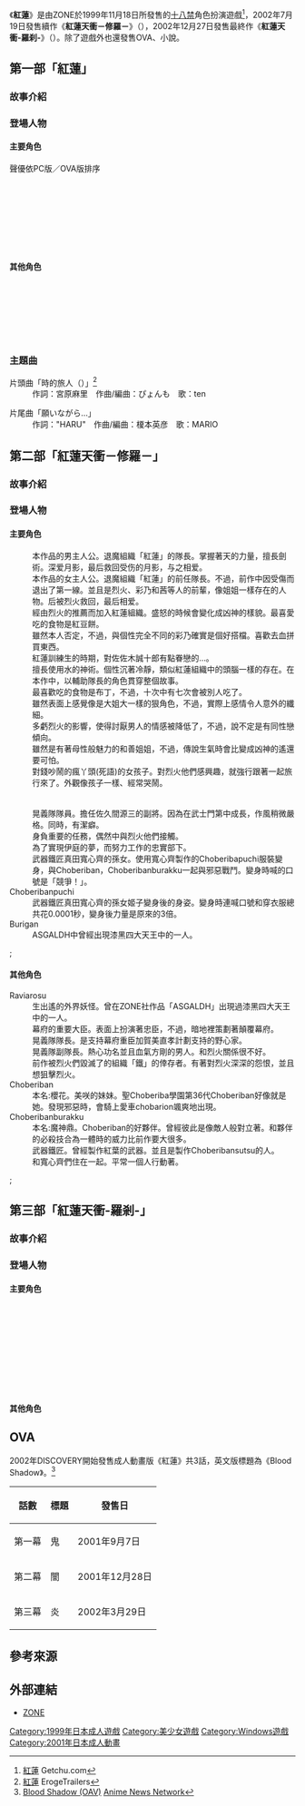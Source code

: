 {{Infobox animanga/Headerofja
|title= 紅蓮
|image= 
|size= 
|caption= 
|japanese= 紅蓮
|english= Blood Shadow
|kana= Guren
|romaji= ぐれん
|genre= 奇幻
}}
{{Infobox animanga/Game
|標題=
|類型=[[角色扮演遊戲|角色扮演]]
|使用平台=[[Windows|Windows]] 95/98/Me
|遊戲引擎=
|開發團隊=ZONE
|代理商=ZONE
|製作人=
|監製=
|腳本=渡辺ヒロシ
|程式=
|音樂=梶原正裕、ぴょんも、榎本英彦
|美術=AM-DVL
|遊戲人數=1
|發售日=1999年11月18日（初回版）<br>2000年3月17日（普及版）
|對象年齡=18禁
|結局數=1
}}
{{Infobox animanga/Game
|標題=紅蓮天衝－修羅－
|類型=角色扮演
|使用平台=Windows 98/Me/2000/XP
|遊戲引擎=
|開發團隊=ZONE
|代理商=ZONE
|製作人=
|監製=
|腳本=
|程式=
|音樂=
|美術=AM-DVL
|遊戲人數=1
|發售日=2002年7月19日
|對象年齡=18禁
|結局數=1
}}
{{Infobox animanga/Game
|標題=紅蓮天衝－羅刹－
|類型=角色扮演
|使用平台=Windows 98/Me/2000/XP
|遊戲引擎=
|開發團隊=ZONE
|代理商=ZONE
|製作人=
|監製=
|腳本=
|程式=
|音樂=
|美術=AM-DVL
|遊戲人數=1
|發售日=2002年12月27日
|對象年齡=18禁
|結局數=1
}}
{{Infobox animanga/OVA
|ONA= 
|標題= 
|原案= 
|原作= 
|總導演= 
|導演= 桶澤尚
|系列構成= 
|劇本= 沙賀諒、道上丈一
|人物原案= 
|人物設定= 舛舘俊秀
|機械設定= 
|音樂= 佐野廣明
|音樂製作= 
|動畫製作= AT-2 Project
|製作= DISCOVERY
|書籍= 
|出版商= 
|代理發行= 
|其他代理發行={{flagicon|USA}} Central Park Media
|網路= 
|發售日= 2001年9月7日－2002年3月29日
|開始= 
|結束= 
|話數= 3
|其他= 成人動畫
|版權= 
}}
{{Infobox animanga/Footerofja}}
《'''紅蓮'''》是由ZONE於1999年11月18日所發售的[[十八禁遊戲|十八禁]]角色扮演遊戲<ref>[http://www.getchu.com/soft.phtml?id=148 紅蓮] {{Wayback|url=http://www.getchu.com/soft.phtml?id=148 |date=20140918005549 }}Getchu.com{{ja}}</ref>，2002年7月19日發售續作《'''紅蓮天衝－修羅－'''》（{{lang|ja|紅蓮天衝－修羅－}}），2002年12月27日發售最終作《'''紅蓮天衝-羅刹-'''》（{{lang|ja|紅蓮天衝-羅刹-}}）。除了遊戲外也還發售OVA、小說。

==  第一部「紅蓮」 ==
=== 故事介紹 ===
=== 登場人物 ===
==== 主要角色 ====
聲優依PC版／OVA版排序
; {{nihongo|烈火|||聲優：- / プログレス}}
; {{nihongo|月影|||聲優：高橋夕稀 / 高瀬洵}}
; {{nihongo|遙|||聲優：八代美奈子 / みる}}
; {{nihongo|茜|||聲優：- / うえあおい}}
; {{nihongo|彩乃|||聲優：- / 志雅舞}}
; {{nihongo|紅葉|||聲優：篁瑞帆 / 佐藤まこと-}}
; {{nihongo|美咲|||聲優：しまだかおり（かおりん） / 高梨歌穂}}
;
==== 其他角色 ====
; {{nihongo|菫|||聲優：- / - }}
; {{nihongo|柊|||聲優：- / - }}
; {{nihongo|剣|||聲優：- / - }}
; {{nihongo|夕|||聲優：うたのまい / - }}
; {{nihongo|稀冴|||聲優：- / - }}
;
; {{nihongo|緋影|||聲優：- / - }}
:{{lang|ja|影舞三人組之一。}}
; {{nihongo|水影|||聲優：- / - }}
:{{lang|ja|影舞三人組之一。}}
; {{nihongo|葉影|||聲優：- / - }}
:{{lang|ja|影舞三人組之一。}}

=== 主題曲 ===
;片頭曲「時的旅人（{{lang|ja|時の旅人}}）」<ref>[http://erogetrailers.com/soft/4083 紅蓮 ] {{Wayback|url=http://erogetrailers.com/soft/4083 |date=20160829201101 }}ErogeTrailers{{ja}}</ref>
:作詞：宮原麻里　作曲/編曲：ぴょんも　歌：ten

;片尾曲「願いながら…」
:作詞："HARU"　作曲/編曲：榎本英彦　歌：MARIO

== 第二部「紅蓮天衝－修羅－」==
=== 故事介紹 ===
=== 登場人物 ===
==== 主要角色 ====
; {{nihongo|烈火 （れっか）|||聲優：桔梗貴博 / -}}
:本作品的男主人公。退魔組織「紅蓮」的隊長。掌握著天的力量，擅長劍術。深爱月影，最后救回受伤的月影，与之相爱。
; {{nihongo|月影 （つきかげ）|||聲優：吾妻あづみ / -}}
:本作品的女主人公。退魔組織「紅蓮」的前任隊長。不過，前作中因受傷而退出了第一線。並且是烈火、彩乃和茜等人的前輩，像姐姐一樣存在的人物。后被烈火救回，最后相爱。
; {{nihongo|遥 （はるか）|||聲優：桜井薔子 / -}}
:經由烈火的推薦而加入紅蓮組織。盛怒的時候會變化成凶神的樣貌。最喜愛吃的食物是紅豆餅。
; {{nihongo|茜 （あかね）|||聲優：しまだかおり / -}}
:雖然本人否定，不過，與個性完全不同的彩乃確實是個好搭檔。喜歡去血拼買東西。
:紅蓮訓練生的時期，對佐佐木誠十郎有點眷戀的…。
; {{nihongo|彩乃 （あやの）|||聲優：高橋夕稀 / -}}
:擅長使用水的神術。個性沉著冷靜，類似紅蓮組織中的頭腦一樣的存在。在本作中，以輔助隊長的角色貫穿整個故事。
:最喜歡吃的食物是布丁，不過，十次中有七次會被別人吃了。
; {{nihongo|紅葉 （くれは）|||聲優：篁瑞帆 / -}}
:雖然表面上感覺像是大姐大一樣的狠角色，不過，實際上感情令人意外的纖細。
:多虧烈火的影響，使得討厭男人的情感被降低了，不過，說不定是有同性戀傾向。
; {{nihongo|美咲 （みさき）|||聲優：唯川みき / -}}
:雖然是有著母性般魅力的和善姐姐，不過，傳說生氣時會比變成凶神的遙還要可怕。
; {{nihongo|鈴鹿 （すずか）|||聲優：唄野舞 / -}}
:對錢吵鬧的瘋丫頭(死語)的女孩子。對烈火他們感興趣，就強行跟著一起旅行來了。外觀像孩子一樣、經常哭鬧。
; {{nihongo|佐々木 誠十郎 （ささき　せいじゅうろう）|||聲優：- / -}}
; {{nihongo|松倉 小太郎 （まつくら　こたろう）|||聲優：- / -}}
; {{nihongo|伊織 （いおり）|||聲優：吾妻あづみ / -}}
:晃義隊隊員。擔任佐久間源三的副將。因為在武士門第中成長，作風稍微嚴格。同時，有潔癖。
; {{nihongo|伊庭 （いば）|||聲優：- / -}}
:身負重要的任務，偶然中與烈火他們接觸。
; {{nihongo|浦乃 （うらの）|||聲優：しまだかおり / -}}
:為了實現伊庭的夢，而努力工作的忠實部下。
; {{nihongo|姫子 （ひめこ）|||聲優：- / -}}
:武器鐵匠真田寬心齊的孫女。使用寬心齊製作的Choberibapuchi服裝變身，與Choberiban，Choberibanburakku一起與邪惡戰鬥。變身時喊的口號是「競爭！」。
; Choberibanpuchi {{nihongo|チョベリバンぷち|||聲優：- / -}}
:武器鐵匠真田寬心齊的孫女姬子變身後的身姿。變身時連喊口號和穿衣服總共花0.0001秒，變身後力量是原來的3倍。
; Burigan {{nihongo|ブリガン|||聲優：- / -}}
:ASGALDH中曾經出現漆黑四大天王中的一人。
; {{nihongo|水影|||聲優：しまだかおり / -}}
:{{lang|ja|影舞三人組之一。}}
;

==== 其他角色 ====
; Raviarosu {{nihongo|ラヴィアロス|||聲優：山本知信 / -}}
:生出遙的外界妖怪。曾在ZONE社作品「ASGALDH」出現過漆黑四大天王中的一人。
; {{nihongo|加賀美 直孝（かがみ なおたか）|||聲優：- / -}}
:幕府的重要大臣。表面上扮演著忠臣，不過，暗地裡策劃著顛覆幕府。
; {{nihongo|二階堂 戒旬（にかいどう かいしゅん）|||聲優：- / -}}
:晃義隊隊長。是支持幕府重臣加賀美直孝計劃支持的野心家。
; {{nihongo|佐久間 源三（さくま げんぞう）|||聲優：- / -}}
:晃義隊副隊長。熱心功名並且血氣方剛的男人。和烈火關係很不好。
; {{nihongo|骸（むくろ）|||聲優：- / -}}
:前作被烈火們毀滅了的組織「鐵」的倖存者。有著對烈火深深的怨恨，並且想狙擊烈火。
; Choberiban {{nihongo|チョベリバン|||聲優：- / -}}
:本名:櫻花。美咲的妹妹。聖Choberiba學園第36代Choberiban好像就是她。發現邪惡時，會騎上愛車chobarion颯爽地出現。
; Choberibanburakku {{nihongo|チョベリバンブラック|||聲優：- / -}}
:本名:魔神鼎。Choberiban的好夥伴。曾經彼此是像敵人般對立著。和夥伴的必殺技合為一體時的威力比前作要大很多。
; {{nihongo|真田 寛心斎（さなだ　かんしんさい）|||聲優：- / -}}
:武器鐵匠。曾經製作紅葉的武器。並且是製作Choberibansutsu的人。
; {{nihongo|暗黒大将軍（あんこくだいしょうぐん）|||聲優：- / -}}
:和寬心齊們住在一起。平常一個人行動著。
;

==  第三部「紅蓮天衝-羅剎-」==
=== 故事介紹 ===
=== 登場人物 ===
==== 主要角色 ====
; {{nihongo|月影|||聲優：吾妻あづみ / -}}
; {{nihongo|遙|||聲優：桜井薔子 / -}}
; {{nihongo|茜|||聲優：しまだかおり / -}}
; {{nihongo|彩乃|||聲優：高橋夕稀 / -}}
; {{nihongo|美咲|||聲優：唯川みき / -}}
; {{nihongo|紅葉|||聲優：篁瑞帆 / -}}
; {{nihongo|伊織|||聲優：吾妻あづみ / -}}
; {{nihongo|鈴鹿|||聲優：唄野舞 / -}}
; {{nihongo|浦乃|||聲優：しまだかおり / -}}
; {{nihongo|水影|||聲優：しまだかおり / -}}

==== 其他角色 ====
; {{nihongo|嘩瑠螺|||聲優：- / -}}

== OVA ==
2002年DISCOVERY開始發售成人動畫版《紅蓮》共3話，英文版標題為《Blood Shadow》。<ref>[http://www.animenewsnetwork.com/encyclopedia/anime.php?id=2888 Blood Shadow (OAV)] {{Wayback|url=http://www.animenewsnetwork.com/encyclopedia/anime.php?id=2888 |date=20210126031921 }}[[Anime_News_Network|Anime News Network]]{{en}}</ref>

{| class="wikitable"
|-
! 話數 !! 標題 !! 發售日
|-
| 第一幕 || 鬼 || 2001年9月7日
|-
| 第二幕 || 闇 || 2001年12月28日
|-
| 第三幕 || 炎 || 2002年3月29日
|}

== 參考來源 ==
{{reflist}}

== 外部連結 ==
*[https://web.archive.org/web/20040607032410/http://www.zone-pg.co.jp/ ZONE]{{ja}}

{{DEFAULTSORT:Guren}}
[[Category:1999年日本成人遊戲|Category:1999年日本成人遊戲]]
[[Category:美少女遊戲|Category:美少女遊戲]]
[[Category:Windows遊戲|Category:Windows遊戲]]
[[Category:2001年日本成人動畫|Category:2001年日本成人動畫]]